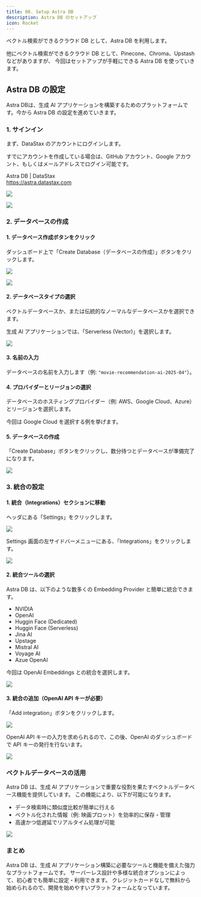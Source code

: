 ```yaml
---
title: 08. Setup Astra DB
description: Astra DB のセットアップ
icon: Rocket
---
```


ベクトル検索ができるクラウド DB として、Astra DB を利用します。

他にベクトル検索ができるクラウド DB として、Pinecone、Chroma、Upstash などがありますが、
今回はセットアップが手軽にできる Astra DB を使っていきます。

## Astra DB の設定

Astra DBは、生成 AI アプリケーションを構築するためのプラットフォームです。今から Astra DB の設定を進めていきます。

### 1. サインイン

まず、DataStax のアカウントにログインします。

すでにアカウントを作成している場合は、GitHub アカウント、Google アカウント、もしくはメールアドレスでログイン可能です。

Astra DB | DataStax<br />
https://astra.datastax.com

![](/hands-on/02-movie-recommendations-app/08_setup_astra_db/data_stax_login.png)

![](/hands-on/02-movie-recommendations-app/08_setup_astra_db/data_stax_dashboard.png)

### 2. データベースの作成


<Steps>
<Step>

#### 1. データベース作成ボタンをクリック

ダッシュボード上で「Create Database（データベースの作成）」ボタンをクリックします。

![](/hands-on/02-movie-recommendations-app/08_setup_astra_db/data_stax_database_of_sidebar_menu.png)

![](/hands-on/02-movie-recommendations-app/08_setup_astra_db/data_stax_submit_create_database_button.png)

</Step>

<Step>

#### 2. データベースタイプの選択

ベクトルデータベースか、または伝統的なノーマルなデータベースかを選択できます。

生成 AI アプリケーションでは、「Serverless (Vector)」を選択します。

![](/hands-on/02-movie-recommendations-app/08_setup_astra_db/data_stax_type_of_severless_vector.png)

</Step>

<Step>

#### 3. 名前の入力

データベースの名前を入力します（例: `"movie-recommendation-ai-2025-04"`）。

</Step>

<Step>

#### 4. プロバイダーとリージョンの選択

データベースのホスティングプロバイダー（例: AWS、Google Cloud、Azure）とリージョンを選択します。

今回は Google Cloud を選択する例を挙げます。

</Step>

<Step>

#### 5. データベースの作成

「Create Database」ボタンをクリックし、数分待つとデータベースが準備完了になります。

![](/hands-on/02-movie-recommendations-app/08_setup_astra_db/data_stax_submit_create_database_button_in_modal.png)

</Step>
</Steps>

### 3. 統合の設定

<Steps>
<Step>

#### 1. 統合（Integrations）セクションに移動

ヘッダにある「Settings」をクリックします。

![](/hands-on/02-movie-recommendations-app/08_setup_astra_db/data_stax_click_settings_button_in_header.png)

Settings 画面の左サイドバーメニューにある、「Integrations」をクリックします。

![](/hands-on/02-movie-recommendations-app/08_setup_astra_db/data_stax_click_integrations_in_settings_sidebar_menu.png)

</Step>

<Step>

#### 2. 統合ツールの選択

Astra DB は、以下のような数多くの Embedding Provider と簡単に統合できます。

- NVIDIA
- OpenAI
- Huggin Face (Dedicated)
- Huggin Face (Serverless)
- Jina AI
- Upstage
- Mistral AI
- Voyage AI
- Azue OpenAI

今回は OpenAI Embeddings との統合を選択します。

![](/hands-on/02-movie-recommendations-app/08_setup_astra_db/data_stax_select_openai_integration.png)

</Step>

<Step>

#### 3. 統合の追加（OpenAI API キーが必要）

「Add integration」ボタンをクリックします。

![](/hands-on/02-movie-recommendations-app/08_setup_astra_db/data_stax_submit_add_integration_button_for_openai.png)

OpenAI API キーの入力を求められるので、この後、OpenAI のダッシュボードで API キーの発行を行ないます。

![](/hands-on/02-movie-recommendations-app/08_setup_astra_db/data_stax_required_openai_api_key.png)

</Step>
</Steps>

### ベクトルデータベースの活用

Astra DB は、生成 AI アプリケーションで重要な役割を果たすベクトルデータベース機能を提供しています。
この機能により、以下が可能になります。

- データ検索時に類似度比較が簡単に行える
- ベクトル化された情報（例: 映画プロット）を効率的に保存・管理
- 高速かつ低遅延でリアルタイム処理が可能

![](/hands-on/02-movie-recommendations-app/00_05_setup_astra_db_01/vector_database_utilization.svg)

### まとめ

Astra DB は、生成 AI アプリケーション構築に必要なツールと機能を備えた強力なプラットフォームです。
サーバーレス設計や多様な統合オプションによって、初心者でも簡単に設定・利用できます。
クレジットカードなしで無料から始められるので、開発を始めやすいプラットフォームとなっています。
